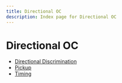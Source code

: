 ```yaml
---
title: Directional OC
description: Index page for Directional OC
---
```


# Directional OC

- [Directional Discrimination](directional-discrimination)
- [Pickup](pickup)
- [Timing](timing)
